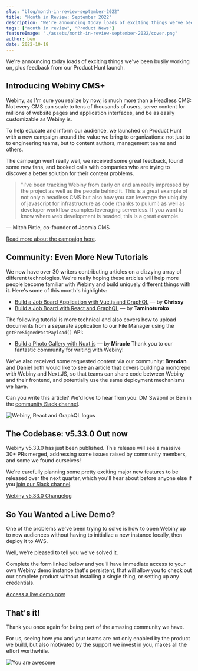 ```yaml
---
slug: "blog/month-in-review-september-2022"
title: "Month in Review: September 2022"
description: "We're announcing today loads of exciting things we've been busily working on, plus feedback from our Product Hunt launch."
tags: ["month in review", "Product News"]
featureImage: "./assets/month-in-review-september-2022/cover.png"
author: ben
date: 2022-10-18
---
```


We're announcing today loads of exciting things we've been busily working on, plus feedback from our Product Hunt launch.

## Introducing Webiny CMS+

Webiny, as I'm sure you realize by now, is much more than a Headless CMS: Not every CMS can scale to tens of thousands of users, serve content for millions of website pages and application interfaces, and be as easily customizable as Webiny is.

To help educate and inform our audience, we launched on Product Hunt with a new campaign around the value we bring to organizations: not just to to engineering teams, but to content authors, management teams and others.

The campaign went really well, we received some great feedback, found some new fans, and booked calls with companies who are trying to discover a better solution for their content problems.

> "I've been tracking Webiny from early on and am really impressed by the project as well as the people behind it. This is a great example of not only a headless CMS but also how you can leverage the ubiquity of javascript for infrastructure as code (thanks to pulumi) as well as developer workflow examples leveraging serverless. If you want to know where web development is headed, this is a great example.

&mdash; Mitch Pirtle, co-founder of Joomla CMS

[Read more about the campaign here](https://www.webiny.com/blog/introducing-webiny-enterprise-headless-cms-plus).

## Community: Even More New Tutorials

We now have over 30 writers contributing articles on a dizzying array of different technologies. We're really hoping these articles will help more people become familiar with Webiny and build uniquely different things with it. Here's some of this month's highlights:

- [Build a Job Board Application with Vue.js and GraphQL](https://www.webiny.com/blog/create-marketplace-app-vuejs-pinia-webiny-headless-cms) — by **Chrissy**
- [Build a Job Board with React and GraphQL](https://www.webiny.com/blog/build-job-board-react-graphql) — by **Taminoturoko**

The following tutorial is more technical and also covers how to upload documents from a separate application to our File Manager using the `getPreSignedPostPayload()` API:

- [Build a Photo Gallery with Nuxt.js](https://www.webiny.com/blog/build-photo-sharing-app-nuxt-webiny-headless-cms) — by **Miracle**
Thank you to our fantastic community for writing with Webiny!

We've also received some requested content via our community: **Brendan** and Daniel both would like to see an article that covers building a monorepo with Webiny and Next.JS, so that teams can share code between Webiny and their frontend, and potentially use the same deployment mechanisms we have.

Can you write this article? We'd love to hear from you: DM Swapnil or Ben in the [community Slack channel](https://www.webiny.com/slack).

![Webiny, React and GraphQL logos](./assets/month-in-review-september-2022/webiny-react-graphql.png)

## The Codebase: v5.33.0 Out now

Webiny v5.33.0 has just been published. This release will see a massive 30+ PRs merged, addressing some issues raised by community members, and some we found ourselves!

We're carefully planning some pretty exciting major new features to be released over the next quarter, which you'll hear about before anyone else if you [join our Slack channel](https://www.webiny.com/slack).

[Webiny v5.33.0 Changelog](https://www.webiny.com/docs/release-notes/5.33.0/changelog)

## So You Wanted a Live Demo?

One of the problems we've been trying to solve is how to open Webiny up to new audiences without having to initialize a new instance locally, then deploy it to AWS.

Well, we're pleased to tell you we've solved it.

Complete the form linked below and you'll have immediate access to your own Webiny demo instance that's persistent, that will allow you to check out our complete product without installing a single thing, or setting up any credentials.

[Access a live demo now](https://webiny.typeform.com/to/VYffkZlR)

## That's it!

Thank you once again for being part of the amazing community we have. 

For us, seeing how you and your teams are not only enabled by the product we build, but also motivated by the support we invest in you, makes all the effort worthwhile.

![You are awesome](./assets/month-in-review-september-2022/you-are-awesome.png)

